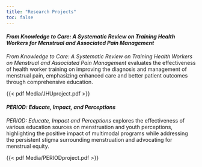 ```yaml
---
title: "Research Projects"
toc: false
---
```


#### *From Knowledge to Care: A Systematic Review on Training Health Workers for Menstrual and Associated Pain Management*

*From Knowledge to Care: A Systematic Review on Training Health Workers on Menstrual and Associated Pain Management* evaluates the effectiveness of health worker training on improving the diagnosis and management of menstrual pain, emphasizing enhanced care and better patient outcomes through comprehensive education.

{{< pdf Media/JHUproject.pdf >}}

#### *PERIOD: Educate, Impact, and Perceptions*

*PERIOD: Educate, Impact and Perceptions* explores the effectiveness of various education sources on menstruation and youth perceptions, highlighting the positive impact of multimodal programs while addressing the persistent stigma surrounding menstruation and advocating for menstrual equity.

{{< pdf Media/PERIODproject.pdf >}}
